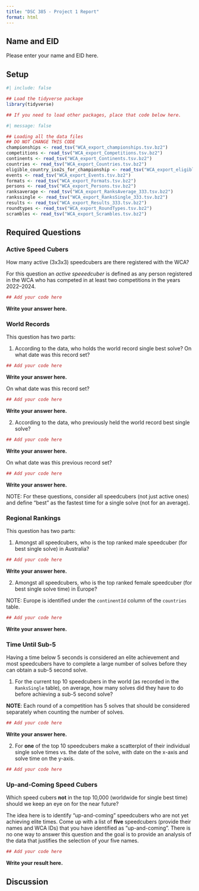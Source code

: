 ```yaml
---
title: "DSC 385 - Project 1 Report"
format: html
---
```


## Name and EID

Please enter your name and EID here.

## Setup

```r
#| include: false

## Load the tidyverse package
library(tidyverse)

## If you need to load other packages, place that code below here.
```

```r
#| message: false

## Loading all the data files
## DO NOT CHANGE THIS CODE
championships <- read_tsv("WCA_export_championships.tsv.bz2")
competitions <- read_tsv("WCA_export_Competitions.tsv.bz2")
continents <- read_tsv("WCA_export_Continents.tsv.bz2")
countries <- read_tsv("WCA_export_Countries.tsv.bz2")
eligible_country_iso2s_for_championship <- read_tsv("WCA_export_eligible_country_iso2s_for_championship.tsv.bz2")
events <- read_tsv("WCA_export_Events.tsv.bz2")
formats <- read_tsv("WCA_export_Formats.tsv.bz2")
persons <- read_tsv("WCA_export_Persons.tsv.bz2")
ranksaverage <- read_tsv("WCA_export_RanksAverage_333.tsv.bz2")
rankssingle <- read_tsv("WCA_export_RanksSingle_333.tsv.bz2")
results <- read_tsv("WCA_export_Results_333.tsv.bz2")
roundtypes <- read_tsv("WCA_export_RoundTypes.tsv.bz2")
scrambles <- read_tsv("WCA_export_Scrambles.tsv.bz2")
```


## Required Questions

### Active Speed Cubers

How many active (3x3x3) speedcubers are there registered with the WCA? 

For this question an *active speeedcuber* is defined as any person registered in the WCA who has competed in at least two competitions in the years 2022--2024. 


```r
## Add your code here

```

**Write your answer here.**



### World Records

This question has two parts:

1. According to the data, who holds the world record single best solve? On what date was this record set? 


```r
## Add your code here

```

**Write your answer here.**

On what date was this record set?

```r
## Add your code here

```

**Write your answer here.**



2. According to the data, who previously held the world record best single solve? 

```r
## Add your code here

```


**Write your answer here.**

On what date was this previous record set?

```r
## Add your code here

```

**Write your answer here.**


NOTE: For these questions, consider all speedcubers (not just active ones) and define "best" as the fastest time for a single solve (not for an average).



### Regional Rankings

This question has two parts:

1. Amongst all speedcubers, who is the top ranked male speedcuber (for best single solve) in Australia?

```r
## Add your code here

```

**Write your answer here.**




2. Amongst all speedcubers, who is the top ranked female speedcuber (for best single solve time) in Europe?

NOTE: Europe is identified under the `continentId` column of the `countries` table.


```r
## Add your code here

```



**Write your answer here.**




### Time Until Sub-5

Having a time below 5 seconds is considered an elite achievement and most speedcubers have to complete a large number of solves before they can obtain a sub-5 second solve. 

1. For the current top 10 speedcubers in the world (as recorded in the `RanksSingle` table), on average, how many solves did they have to do before achieving a sub-5 second solve?

**NOTE**: Each round of a competition has 5 solves that should be considered separately when counting the number of solves.


```r
## Add your code here

```

**Write your answer here.**




2. For **one** of the top 10 speedcubers make a scatterplot of their individual single solve times vs. the date of the solve, with date on the x-axis and solve time on the y-axis. 


```r
## Add your code here

```


### Up-and-Coming Speed Cubers

Which speed cubers **not** in the top 10,000 (worldwide for single best time) should we keep an eye on for the near future? 

The idea here is to identify "up-and-coming" speedcubers who are not yet achieving elite times. Come up with a list of **five** speedcubers (provide their names and WCA IDs) that you have identified as "up-and-coming". There is no one way to answer this question and the goal is to provide an analysis of the data that justifies the selection of your five names.

```r
## Add your code here

```

**Write your result here.**




## Discussion

